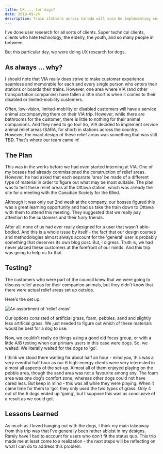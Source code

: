 ```yaml
---
title: UX ... for dogs?
date: 2019-09-24
description: Train stations across Canada will soon be implementing service animal relief areas. Here's how VIA made sure the dogs' user experience was a solid 10/10.
---
```


I've done user research for all sorts of clients. Super technical clients, clients who hate technology, the elderly, the youth, and so many people in between.

But this particular day, we were doing UX research for dogs. 

## As always ... why?
I should note that VIA really does strive to make customer experience seamless and memorable for each and every single person who enters their stations or boards their trains. However, one area where VIA (and other transportation companies) have fallen a little short is when it comes to their disabled or limited-mobility customers. 

Often, low-vision, limited-mobility or disabled customers will have a service animal accompanying them on their VIA trip. However, while there are bathrooms for the customer, there is little to nothing for their animal companions. And they need to go too! So, VIA decided to implement service animal relief areas (SARA, for short) in stations across the country. However, the exact design of these relief areas was something that was still TBD. That's where our team came in!

## The Plan
This was in the works before we had even started interning at VIA. One of my bosses had already commissioned the construction of relief areas. However, he had asked that each separate 'area' be made of a different type of material in order to figure out what may be most suitable. The plan was to test these relief areas at the Ottawa station, which was already the site for a meeting with the Canadian Society for the Blind.

Although it was only our 2nd week at the company, our bosses figured this was a great learning opportunity and had us take the train down to Ottawa with them to attend this meeting. They suggested that we really pay attention to the customers and their furry friends. 

After all, none of us had ever really designed for a user that wasn't able-bodied. And this is a whole issue by itself - the fact that our design courses and methodologies almost always account for the 'general' user is probably something that deserves its own blog post. But, I digress. Truth is, we had never placed these customers at the forefront of our minds. And this trip was going to help us fix that. 

## Testing?
The customers who were part of the council knew that we were going to discuss relief areas for their companion animals, but they didn't know that there were actual relief areas set up outside. 

Here's the set up. 

![An assortment of 'relief areas'](./result.png)

Our options consisted of artificial grass, foam, pebbles, sand and slightly less artificial grass. We just needed to figure out which of these materials would be best for a dog to use. 

Now, we couldn't really do things using a good old focus group, or with a little A/B testing when our primary users in this case were dogs. So, we waited. We literally waited for the dogs to 'go'. 

I think we stood there waiting for about half an hour - mind you, this was a very eventful half hour as our 6 high-energy clients were very interested in almost all aspects of the set-up. Almost all of them enjoyed playing on the pebble area, though the sand area was not a favourite among any. The foam area was one dog's comfort zone, whereas other dogs could not have cared less. But keep in mind - this was all while they were playing. When it came time for them to 'go', they only used the two types of grass. Only 4 out of the 6 dogs ended up 'going', but I suppose this was as conclusive of a result as we could get. 

## Lessons Learned
As much as I loved hanging out with the dogs, I think my main takeaway from this trip was that I've generally been rather ableist in my designs. Rarely have I had to account for users who don't fit the status quo. This trip made me at least come to a realization - the next steps will be reflecting on what I can do to address this problem. 



